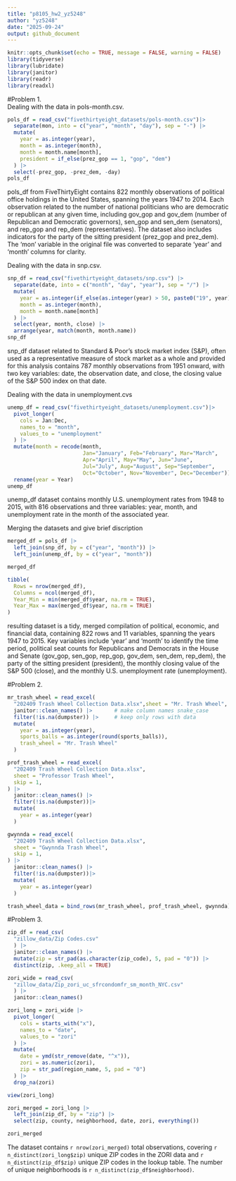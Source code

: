 ```yaml
---
title: "p8105_hw2_yz5248"
author: "yz5248"
date: "2025-09-24"
output: github_document
---
```


```r
knitr::opts_chunk$set(echo = TRUE, message = FALSE, warning = FALSE)
library(tidyverse)
library(lubridate)
library(janitor)
library(readr)
library(readxl)
```

#Problem 1.   
Dealing with the data in pols-month.csv.  
```r
pols_df = read_csv("fivethirtyeight_datasets/pols-month.csv")|>
  separate(mon, into = c("year", "month", "day"), sep = "-") |>
  mutate(
    year = as.integer(year),
    month = as.integer(month),
    month = month.name[month],
    president = if_else(prez_gop == 1, "gop", "dem")
  ) |>
  select(-prez_gop, -prez_dem, -day)
pols_df
```
pols_df from FiveThirtyEight contains 822 monthly observations of political office holdings in the United States, spanning the years 1947 to 2014. Each observation related to the number of national politicians who are democratic or republican at any given time, including gov_gop and gov_dem (number of Republican and Democratic governors), sen_gop and sen_dem (senators), and rep_gop and rep_dem (representatives). The dataset also includes indicators for the party of the sitting president (prez_gop and prez_dem). The 'mon' variable in the original file was converted to separate 'year' and 'month' columns for clarity.   

Dealing with the data in snp.csv.  
```r
snp_df = read_csv("fivethirtyeight_datasets/snp.csv") |>
  separate(date, into = c("month", "day", "year"), sep = "/") |> 
  mutate(
    year = as.integer(if_else(as.integer(year) > 50, paste0("19", year), paste0("20", year))),
    month = as.integer(month),
    month = month.name[month]
  ) |>
  select(year, month, close) |>
  arrange(year, match(month, month.name))
snp_df
```
snp_df dataset related to Standard & Poor’s stock market index (S&P), often used as a representative measure of stock market as a whole and provided for this analysis contains 787 monthly observations from 1951 onward, with two key variables: date, the observation date, and close, the closing value of the S&P 500 index on that date.   

Dealing with the data in unemployment.cvs
```r
unemp_df = read_csv("fivethirtyeight_datasets/unemployment.csv")|>
  pivot_longer(
    cols = Jan:Dec,
    names_to = "month",
    values_to = "unemployment"
  ) |>
  mutate(month = recode(month,
                        Jan="January", Feb="February", Mar="March",
                        Apr="April", May="May", Jun="June",
                        Jul="July", Aug="August", Sep="September",
                        Oct="October", Nov="November", Dec="December")) |>
  rename(year = Year)
unemp_df

```
unemp_df dataset contains monthly U.S. unemployment rates from 1948 to 2015, with 816 observations and three variables: year, month, and unemployment rate in the month of the associated year.

Merging the datasets and give brief discription
```r
merged_df = pols_df |>
  left_join(snp_df, by = c("year", "month")) |>
  left_join(unemp_df, by = c("year", "month"))

merged_df
```

```r
tibble(
  Rows = nrow(merged_df),
  Columns = ncol(merged_df),
  Year_Min = min(merged_df$year, na.rm = TRUE),
  Year_Max = max(merged_df$year, na.rm = TRUE)
)
```
resulting dataset is a tidy, merged compilation of political, economic, and financial data, containing 822 rows and 11 variables, spanning the years 1947 to 2015. Key variables include 'year' and 'month' to identify the time period, political seat counts for Republicans and Democrats in the House and Senate (gov_gop, sen_gop, rep_gop, gov_dem, sen_dem, rep_dem), the party of the sitting president (president), the monthly closing value of the S&P 500 (close), and the monthly U.S. unemployment rate (unemployment). 

#Problem 2. 

```r
mr_trash_wheel = read_excel(
  "202409 Trash Wheel Collection Data.xlsx",sheet = "Mr. Trash Wheel", skip = 1) |>
  janitor::clean_names() |>       # make column names snake_case
  filter(!is.na(dumpster)) |>     # keep only rows with data
  mutate(
    year = as.integer(year),
    sports_balls = as.integer(round(sports_balls)),
    trash_wheel = "Mr. Trash Wheel"
  )

```

```r
prof_trash_wheel = read_excel(
  "202409 Trash Wheel Collection Data.xlsx",
  sheet = "Professor Trash Wheel",
  skip = 1,
) |>
  janitor::clean_names() |>
  filter(!is.na(dumpster))|>
  mutate(
    year = as.integer(year)
  )

gwynnda = read_excel(
  "202409 Trash Wheel Collection Data.xlsx",
  sheet = "Gwynnda Trash Wheel",
  skip = 1,
) |>
  janitor::clean_names() |>
  filter(!is.na(dumpster))|>
  mutate(
    year = as.integer(year)
  )

trash_wheel_data = bind_rows(mr_trash_wheel, prof_trash_wheel, gwynnda)
```


#Problem 3. 
```r
zip_df = read_csv(
  "zillow_data/Zip Codes.csv"
  ) |> 
  janitor::clean_names() |>
  mutate(zip = str_pad(as.character(zip_code), 5, pad = "0")) |>
  distinct(zip, .keep_all = TRUE)

zori_wide = read_csv(
  "zillow_data/Zip_zori_uc_sfrcondomfr_sm_month_NYC.csv"
  ) |> 
  janitor::clean_names()
```

```r
zori_long = zori_wide |>
  pivot_longer(
    cols = starts_with("x"),  
    names_to = "date",
    values_to = "zori"
  ) |>
  mutate(
    date = ymd(str_remove(date, "^x")),  
    zori = as.numeric(zori),
    zip = str_pad(region_name, 5, pad = "0")  
  ) |>
  drop_na(zori)

view(zori_long)
```


```r
zori_merged = zori_long |>
  left_join(zip_df, by = "zip") |>
  select(zip, county, neighborhood, date, zori, everything())

zori_merged
```

The dataset contains `r nrow(zori_merged)` total observations, covering `r n_distinct(zori_long$zip)` unique ZIP codes in the ZORI data and `r n_distinct(zip_df$zip)` unique ZIP codes in the lookup table. The number of unique neighborhoods is `r n_distinct(zip_df$neighborhood)`.






